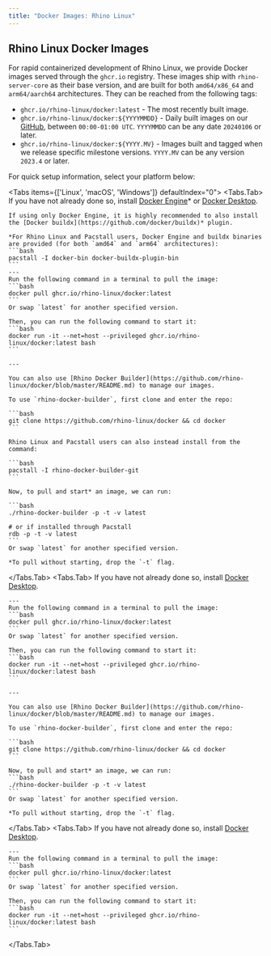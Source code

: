 ```yaml
---
title: "Docker Images: Rhino Linux"
---
```



## Rhino Linux Docker Images

For rapid containerized development of Rhino Linux, we provide Docker images served through the `ghcr.io` registry. These images ship with `rhino-server-core` as their base version, and are built for both `amd64/x86_64` and `arm64/aarch64` architectures. They can be reached from the following tags:

- `ghcr.io/rhino-linux/docker:latest` - The most recently built image.
- `ghcr.io/rhino-linux/docker:${YYYYMMDD}` - Daily built images on our [GitHub](https://github.com/rhino-linux/docker/pkgs/container/docker), between `00:00-01:00 UTC`. `YYYYMMDD` can be any date `20240106` or later.
- `ghcr.io/rhino-linux/docker:${YYYY.MV}` - Images built and tagged when we release specific milestone versions. `YYYY.MV` can be any version `2023.4` or later.

For quick setup information, select your platform below:

<Tabs items={['Linux', 'macOS', 'Windows']} defaultIndex="0">
  <Tabs.Tab>
    If you have not already done so, install [Docker Engine](https://docs.docker.com/engine/install/)* or [Docker Desktop](https://docs.docker.com/desktop/install/linux-install/).
    
    If using only Docker Engine, it is highly recommended to also install the [Docker buildx](https://github.com/docker/buildx)* plugin.

    *For Rhino Linux and Pacstall users, Docker Engine and buildx binaries are provided (for both `amd64` and `arm64` architectures):  
    ```bash
    pacstall -I docker-bin docker-buildx-plugin-bin
    ```
    ---
    Run the following command in a terminal to pull the image:
    ```bash
    docker pull ghcr.io/rhino-linux/docker:latest
    ```
    Or swap `latest` for another specified version.

    Then, you can run the following command to start it:
    ```bash
    docker run -it --net=host --privileged ghcr.io/rhino-linux/docker:latest bash
    ```

    ---

    You can also use [Rhino Docker Builder](https://github.com/rhino-linux/docker/blob/master/README.md) to manage our images.

    To use `rhino-docker-builder`, first clone and enter the repo:

    ```bash
    git clone https://github.com/rhino-linux/docker && cd docker
    ```

    Rhino Linux and Pacstall users can also instead install from the command:

    ```bash
    pacstall -I rhino-docker-builder-git
    ```

    Now, to pull and start* an image, we can run:

    ```bash
    ./rhino-docker-builder -p -t -v latest

    # or if installed through Pacstall
    rdb -p -t -v latest
    ```
    Or swap `latest` for another specified version.

    *To pull without starting, drop the `-t` flag.
  </Tabs.Tab>
  <Tabs.Tab>
    If you have not already done so, install [Docker Desktop](https://docs.docker.com/desktop/install/mac-install/).

    ---
    Run the following command in a terminal to pull the image:
    ```bash
    docker pull ghcr.io/rhino-linux/docker:latest
    ```
    Or swap `latest` for another specified version.

    Then, you can run the following command to start it:
    ```bash
    docker run -it --net=host --privileged ghcr.io/rhino-linux/docker:latest bash
    ```

    ---

    You can also use [Rhino Docker Builder](https://github.com/rhino-linux/docker/blob/master/README.md) to manage our images.

    To use `rhino-docker-builder`, first clone and enter the repo:

    ```bash
    git clone https://github.com/rhino-linux/docker && cd docker
    ```

    Now, to pull and start* an image, we can run:
    ```bash
    ./rhino-docker-builder -p -t -v latest
    ```
    Or swap `latest` for another specified version.

    *To pull without starting, drop the `-t` flag.
  </Tabs.Tab>
  <Tabs.Tab>
    If you have not already done so, install [Docker Desktop](https://docs.docker.com/desktop/install/windows-install/).

    ---
    Run the following command in a terminal to pull the image:
    ```bash
    docker pull ghcr.io/rhino-linux/docker:latest
    ```
    Or swap `latest` for another specified version.

    Then, you can run the following command to start it:
    ```bash
    docker run -it --net=host --privileged ghcr.io/rhino-linux/docker:latest bash
    ```
  </Tabs.Tab>
</Tabs>